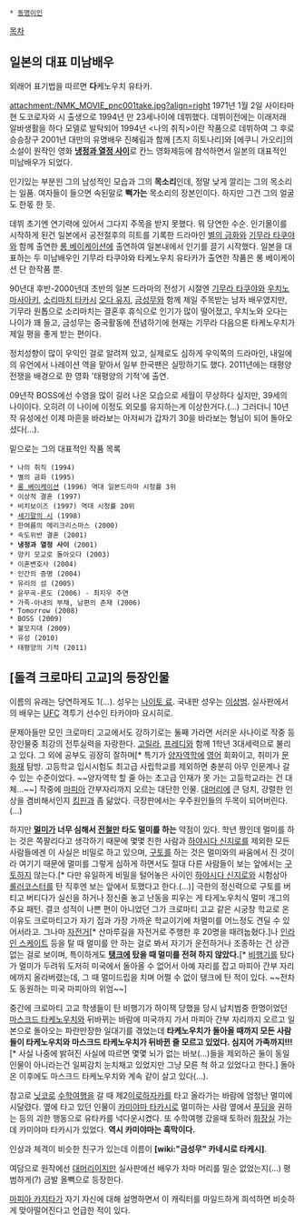  * [[동명이인]]

[[목차]]
== 일본의 대표 미남배우 ==
외래어 표기법을 따르면 '''다'''케노우치 유타카.

attachment:/NMK_MOVIE_pnc001take.jpg?align=right
1971년 1월 2일 사이타마현 도코로자와 시 출생으로 1994년 만 23세나이에 데뷔했다. 데뷔이전에는 이래저래 알바생활을 하다 모델로 발탁되어 1994년 <나의 취직>이란 작품으로 데뷔하여 그 후로 승승장구 2001년 대만의 유명배우 진혜림과 함께 [츠지 히토나리]와 [에쿠니 가오리]의 소설이 원작인 영화 '''[[냉정과 열정 사이]]'''로 칸느 영화제등에 참석하면서 일본의 대표적인 미남배우가 되었다.

인기있는 부분읜 그의 남성적인 모습과 그의 '''목소리'''인데, 정말 낮게 깔리는 그의 목소리는 일품. 여자들이 들으면 속된말로 '''뻑가는''' 목소리의 장본인이다. 하지만 그건 그의 얼굴도 한몫 한 듯.

데뷔 초기엔 연기력에 있어서 그다지 주목을 받지 못했다. 뭐 당연한 수순. 인기몰이를 시작하게 된건 일본에서 공전절후의 히트를 기록한 드라마인 [[별의 금화]]와 [[기무라 타쿠야]]와 함께 출연한 [[롱 베이케이션]]에 출연하여 일본내에서 인기를 끌기 시작했다. 일본을 대표하는 두 미남배우인 기무라 타쿠야와 타케노우치 유타카가 출연한 작품은 롱 베이케이션 단 한작품 뿐.

90년대 후반-2000년대 초반의 일본 드라마의 전성기 시절엔 [[기무라 타쿠야]]와 [[우치노 마사아키]], [[소리마치 타카시]] [[오다 유지]], [[금성무]]와 함께 제일 주목받는 남자 배우였지만, 기무라 원톱으로 소리마치는 결혼후 휴식으로 인기가 많이 떨어졌고, 우치노와 오다는 나이가 꽤 들고, 금성무는 중국활동에 전념하기에 현재는 기무라 다음으론 타케노우치가 제일 평을 좋게 받는 편이다.

정치성향이 많이 우익인 걸로 알려져 있고, 실제로도 심하게 우익쪽의 드라마인, 내일에의 유언에서 나레이션 역을 맡아서 일부 한국팬은 실망하기도 했다. 2011년에는 태평양전쟁을 배경으로 한 영화 '태평양의 기적'에 출연.

09년작 BOSS에선 수염을 많이 길러 나온 모습으로 세월이 무상하다 싶지만, 39세의 나이이다. 오히려 이 나이에 이정도 외모를 유지하는게 이상한거다.(...) 그러더니 10년작 유성에선 이제 마흔을 바라보는 아저씨가 갑자기 30을 바라보는 형님이 되어 돌아오셨다(...).

밑으로는 그의 대표적인 작품 목록

 * 나의 취직 (1994)
 * 별의 금화 (1995)
 * [[롱 베이케이션]] (1996) 역대 일본드라마 시청률 3위
 * 이상적 결혼 (1997)
 * 비치보이즈 (1997) 역대 시청률 20위
 * [[세기말의 시]] (1998)
 * 한여름의 메리크리스마스 (2000)
 * 속도위반 결혼 (2001)
 * '''냉정과 열정 사이''' (2001)
 * 양키 모교로 돌아오다 (2003)
 * 이혼변호사 (2004)
 * 인간의 증명 (2004)
 * 유리의 섬 (2005)
 * 윤무곡-론도 (2006) - 최지우 주연
 * 가족-아내의 부채, 남편의 존재 (2006)
 * Tomorrow (2008)
 * BOSS (2009)
 * 불모지대 (2009)
 * 유성 (2010)
 * 태평양의 기적 (2011)

== [돌격 크로마티 고교]의 등장인물 ==
이름의 유래는 당연하게도 1(...). 성우는 [[나이토 료]]. 국내판 성우는 [[이상범]]. 실사판에서의 배우는 [[UFC]] 격투기 선수인 타카야마 요시히로.

문제아들만 모인 크로마티 고교에서도 강하기로는 둘째 가라면 서러운 사나이로 작중 등장인물중 최강의 전투실력을 자랑한다. [[고릴라]], [[프레디]]와 함께 1학년 3대세력으로 불리고 있다. 그 외에 공부도 굉장히 잘하며[* 특기가 [[양자역학]]에 [[영어]] 회화이고, 취미가 [[문화재]] 탐방. 고등학교 입시시험도 최고급 사립학교를 제외하면 충분히 아무 인문계나 갈 수 있는 수준이었다. ~~양자역학 할 줄 아는 초고급 인재가 못 가는 고등학교라는 건 대체...~~] 작중에 [[마피아]] 간부자리까지 오르는 대단한 인물. [[대머리]]에 큰 덩치, 강렬한 인상을 겸비해서인지 [[킹핀]]과 좀 닮았다. 극장판에서는 우주원인들의 두목이 되어버린다.(...)

하지만 '''[[멀미]]가 너무 심해서 [[전철]]만 타도 멀미를 하는''' 약점이 있다. 학년 짱인데 멀미를 하는 것은 쪽팔리다고 생각하기 때문에 몇몇 친한 사람과 [[하야시다 신지로]]를 제외한 모든 사람들에겐 이 사실은 비밀로 하고 있으며, [[구토]]를 하는 것은 멀미와의 싸움에서 진 것이라 여기기 때문에 멀미를 그렇게 심하게 하면서도 절대 다른 사람들이 보는 앞에서는 [[구토]]하지 않는다.[* 다만 유일하게 비밀을 털어놓은 사이인 [[하야시다 신지로]]와 시험삼아 [[롤러코스터]]를 탄 직후엔 보는 앞에서 토했다고 한다.(...)] 극한의 정신력으로 구토를 버티고 버티다가 실신을 하거나 정신줄 놓고 난동을 피우는 게 타게노우치식 멀미 개그의 주요 패턴. 결코 성적이 나쁜 편이 아니었던 그가 크로마티 고교 같은 시궁창 학교로 온 이유도 크로마티고가 자기 집과 가장 가까운 학교이기에 차멀미를 어느정도 견딜 수 있어서라고. 그나마 [[자전거]][* 산마루길을 자전거로 주행한 후 20명을 때려눕혔다.]나 [[인라인 스케이트]] 등을 탈 때 멀미를 안 하는 걸로 봐서 자기가 운전하거나 조종하는 건 상관없는 걸로 보이며, 특이하게도 '''[[탱크]]에 탔을 때 멀미를 전혀 하지 않았다.'''[* [[비행기]]를 탔다가 멀미가 두려워 도저히 미국에서 돌아올 수 없어서 아예 자리를 잡고 마피아 간부 자리에까지 올라버렸는데, 그 때 멀미드립을 치며 어쩔 수 없이 탱크에 탄 적이 있다. ~~전차도 동원하는 미국 마피아의 위엄~~]

중간에 크로마티 고교 학생들이 탄 비행기가 하이잭 당했을 당시 납치범중 한명이었던 [[마스크드 타케노우치]]와 뒤바뀌는 바람에 미국까지 가서 마피아 간부 자리까지 오르고 일본으로 돌아오는 파란만장한 일대기를 겪었는데 '''타케노우치가 돌아올 때까지 모든 사람들이 타케노우치와 마스크드 타케노우치가 뒤바뀐 줄 모르고 있었다. 심지어 가족까지!!!'''[* 사실 나중에 밝혀진 사실에 따르면 몇몇 뇌가 없는 바보(...)들을 제외하곤 둘이 동일인물이 아니라는건 일찌감치 눈치채고 있었지만 그냥 모른 척 하고 있었다고 한다.] 돌아온 이후에도 마스크드 타케노우치와 계속 같이 살고 있다(...).

참고로 [[닛코]]로 [[수학여행]]을 갈 때 제2[[이로하자카]]를 타고 올라가는 바람에 엄청난 멀미에 시달렸다. 옆에 타고 있던 인물이 [[카미야마 타카시]]로 멀미하는 사람 옆에서 [[푸딩]]을 권하는 등의 괴한 행동으로 유타카를 넉다운시켰다. 또 수학여행 갔을때 토하러 [[화장실]] 가는데 카미야마 타카시가 있었다. '''역시 카미야마는 흑막이다.'''

인상과 체격이 비슷한 친구가 있는데 이름이 '''[wiki:"금성무" 카네시로 타케시]'''.

여담으로 원작에선 [[대머리]]이지만 실사판에선 배우가 차마 머리를 밀순 없었는지(...) 평범하게(?) 금발 올빽으로 등장한다.

[[마피아 카지타]]가 자기 자신에 대해 설명하면서 이 캐릭터를 마일드하게 희석하면 비슷하게 맞아떨어진다고 언급한 적이 있다.

